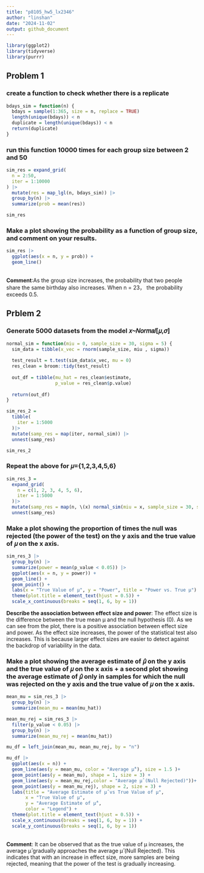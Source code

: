 ```yaml
---
title: "p8105_hw5_lx2346"
author: "linshan"
date: "2024-11-02"
output: github_document
---
```


```r
library(ggplot2)
library(tidyverse)
library(purrr)
```

## Problem 1
### create a function to check whether there is a replicate
```r
bdays_sim = function(n) {
  bdays = sample(1:365, size = n, replace = TRUE)
  length(unique(bdays)) < n
  duplicate = length(unique(bdays)) < n
  return(duplicate)
}
```
### run this function 10000 times for each group size between 2 and 50
```r
sim_res = expand_grid(
  n = 2:50,
  iter = 1:10000
) |>
  mutate(res = map_lgl(n, bdays_sim)) |>
  group_by(n) |>
  summarize(prob = mean(res))

sim_res
```
### Make a plot showing the probability as a function of group size, and comment on your results.
```r
sim_res |>
  ggplot(aes(x = n, y = prob)) +
  geom_line()
```
\
**Comment**:As the group size increases, the probability that two people share the same birthday also increases. When n = 23， the probability exceeds 0.5.

## Prblem 2
### Generate 5000 datasets from the model 𝑥∼𝑁𝑜𝑟𝑚𝑎𝑙[𝜇,𝜎]
```r
normal_sim = function(miu = 0, sample_size = 30, sigma = 5) {
  sim_data = tibble(x_vec = rnorm(sample_size, miu , sigma))
  
  test_result = t.test(sim_data$x_vec, mu = 0)
  res_clean = broom::tidy(test_result)
  
  out_df = tibble(mu_hat = res_clean$estimate,
                  p_value = res_clean$p.value)
  
  return(out_df)
}
```

```r
sim_res_2 = 
  tibble(
    iter = 1:5000
  )|>
  mutate(samp_res = map(iter, normal_sim)) |>
  unnest(samp_res)

sim_res_2
```


### Repeat the above for 𝜇={1,2,3,4,5,6}
```r
sim_res_3 = 
  expand_grid(
    n = c(1, 2, 3, 4, 5, 6),
    iter = 1:5000
  )|>
  mutate(samp_res = map(n, \(x) normal_sim(miu = x, sample_size = 30, sigma = 5))) |>
  unnest(samp_res)
```

### Make a plot showing the proportion of times the null was rejected (the power of the test) on the y axis and the true value of 𝜇 on the x axis.
```r
sim_res_3 |>
  group_by(n) |>
  summarize(power = mean(p_value < 0.05)) |>
  ggplot(aes(x = n, y = power)) +
  geom_line() +
  geom_point() +
  labs(x = "True Value of μ", y = "Power", title = "Power vs. True μ") +
  theme(plot.title = element_text(hjust = 0.5)) +
  scale_x_continuous(breaks = seq(1, 6, by = 1))
```
**Describe the association between effect size and power**: The effect size is the difference between the true mean μ and the null hypothesis (0). As we can see from the plot, there is a positive association between effect size and power. As the effect size increases, the power of the statistical test also increases. This is because larger effect sizes are easier to detect against the backdrop of variability in the data.

### Make a plot showing the average estimate of 𝜇̂ on the y axis and the true value of 𝜇 on the x axis + a second plot showing the average estimate of 𝜇̂ only in samples for which the null was rejected on the y axis and the true value of 𝜇 on the x axis.
```r
mean_mu = sim_res_3 |>
  group_by(n) |>
  summarize(mean_mu = mean(mu_hat))

mean_mu_rej = sim_res_3 |>
  filter(p_value < 0.05) |>
  group_by(n) |>
  summarize(mean_mu_rej = mean(mu_hat))

mu_df = left_join(mean_mu, mean_mu_rej, by = "n")

mu_df |>
  ggplot(aes(x = n)) +
  geom_line(aes(y = mean_mu, color = "Average μ̂"), size = 1.5 )+
  geom_point(aes(y = mean_mu), shape = 1, size = 3) +
  geom_line(aes(y = mean_mu_rej,color = "Average μ̂ (Null Rejected)"))+
  geom_point(aes(y = mean_mu_rej), shape = 2, size = 3) +
  labs(title = "Average Estimate of μ̂ vs True Value of μ",
       x = "True Value of μ",
       y = "Average Estimate of μ̂",
       color = "Legend") +
  theme(plot.title = element_text(hjust = 0.5)) +
  scale_x_continuous(breaks = seq(1, 6, by = 1)) +
  scale_y_continuous(breaks = seq(1, 6, by = 1))

```
\
**Comment**: It can be observed that as the true value of μ increases, the average μ̂ gradually approaches the average μ̂ (Null Rejected). This indicates that with an increase in effect size, more samples are being rejected, meaning that the power of the test is gradually increasing.






